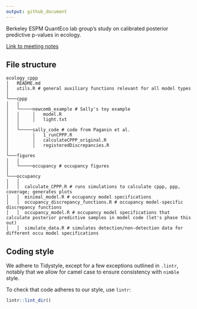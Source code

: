 ```yaml
---
output: github_document
---
```


Berkeley ESPM QuantEco lab group's study on calibrated posterior predictive p-values in ecology.

[Link to meeting notes](https://docs.google.com/document/d/1ZPJUCIgU28_Fm_4gV6fgKoFihSasZjHoTyGMsj6vVMU/edit?tab=t.0#heading=h.v38mx9tc4ayu)

## File structure

```
ecology_cppp
│   README.md
│   utils.R # general auxiliary functions relevant for all model types    
│
└───cppp
│   │
│   └─────newcomb_example # Sally's toy example
│   │     │   model.R
│   │     │   light.txt
│   │
│   └─────sally_code # code from Paganin et al.
│         │   1_runCPPP.R
│         │   calculateCPPP_original.R
│         │   registeredDiscrepancies.R
│   
└───figures
│   │
│   └─────occupancy # occupancy figures
│
└───occupancy
│   │
│   │  calculate_CPPP.R # runs simulations to calculate cppp, ppp, coverage; generates plots
│   │  minimal_model.R # occupancy model specifications
│   │  occupancy_discrepancy_functions.R # occupancy model-specific discrepancy functions
│   │  occupancy_model.R # occupancy model specifications that calculate posterior predictive samples in model code (let's phase this out)
│   │  simulate_data.R # simulates detection/non-detection data for different occu model specifications

```

## Coding style

We adhere to Tidystyle, except for a few exceptions outlined in `.lintr`, notably that we allow for camel case to ensure consistency with `nimble` style. 

To check that code adheres to our style, use `lintr`: 

```r
lintr::lint_dir()
```
